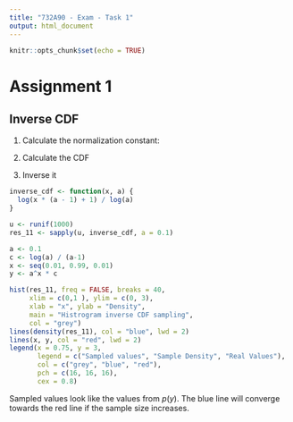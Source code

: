 ```yaml
---
title: "732A90 - Exam - Task 1"
output: html_document
---
```


```r
knitr::opts_chunk$set(echo = TRUE)
```

# Assignment 1

## Inverse CDF

1. Calculate the normalization constant:

\begin{align}
P(x) 
&= \int_0^1 a^x dx\\
&= \int_0^1 e^{xlog(a)} dx\\
&= \left[ \frac{1}{log(a)} e^{x log(a)}\right]_0^1 \\
&= \frac{a - 1}{log(a)} \\
&=> c = \frac{log(a)}{a - 1}
\end{align}

2. Calculate the CDF

\begin{align}
P(y) 
&= \int_0^y ca^x dx\\
&= c\int_0^y e^{xlog(a)} dx\\
&= c\left[ \frac{1}{log(a)} e^{x log(a)}\right]_0^y \\
&= \frac{c}{log(a)} (e^{ylog(a)} - 1)
\end{align}

3. Inverse it

\begin{align}
y = \frac{1}{a-1} (e^{xlog(a)} - 1) \\
x = \frac{1}{a-1} (e^{ylog(a)} - 1)\\
\frac{log(x(a-1)+1)}{log(a)} = y
\end{align}

```r
inverse_cdf <- function(x, a) {
  log(x * (a - 1) + 1) / log(a)
}

u <- runif(1000)
res_11 <- sapply(u, inverse_cdf, a = 0.1)

a <- 0.1
c <- log(a) / (a-1)
x <- seq(0.01, 0.99, 0.01)
y <- a^x * c

hist(res_11, freq = FALSE, breaks = 40,
     xlim = c(0,1 ), ylim = c(0, 3),
     xlab = "x", ylab = "Density",
     main = "Histrogram inverse CDF sampling",
     col = "grey")
lines(density(res_11), col = "blue", lwd = 2)
lines(x, y, col = "red", lwd = 2)
legend(x = 0.75, y = 3,
       legend = c("Sampled values", "Sample Density", "Real Values"),
       col = c("grey", "blue", "red"),
       pch = c(16, 16, 16),
       cex = 0.8)
```

Sampled values look like the values from $p(y)$. The blue line will converge towards the red line if the sample size increases.